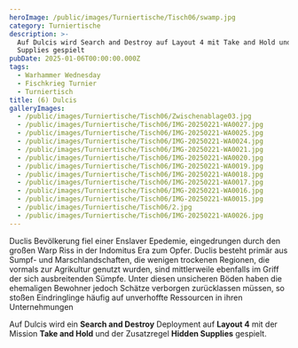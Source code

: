 ```yaml
---
heroImage: /public/images/Turniertische/Tisch06/swamp.jpg
category: Turniertische
description: >-
  Auf Dulcis wird Search and Destroy auf Layout 4 mit Take and Hold und Hidden
  Supplies gespielt
pubDate: 2025-01-06T00:00:00.000Z
tags:
  - Warhammer Wednesday
  - Fischkrieg Turnier
  - Turniertisch
title: (6) Dulcis
galleryImages:
  - /public/images/Turniertische/Tisch06/Zwischenablage03.jpg
  - /public/images/Turniertische/Tisch06/IMG-20250221-WA0027.jpg
  - /public/images/Turniertische/Tisch06/IMG-20250221-WA0025.jpg
  - /public/images/Turniertische/Tisch06/IMG-20250221-WA0024.jpg
  - /public/images/Turniertische/Tisch06/IMG-20250221-WA0021.jpg
  - /public/images/Turniertische/Tisch06/IMG-20250221-WA0020.jpg
  - /public/images/Turniertische/Tisch06/IMG-20250221-WA0019.jpg
  - /public/images/Turniertische/Tisch06/IMG-20250221-WA0018.jpg
  - /public/images/Turniertische/Tisch06/IMG-20250221-WA0017.jpg
  - /public/images/Turniertische/Tisch06/IMG-20250221-WA0016.jpg
  - /public/images/Turniertische/Tisch06/IMG-20250221-WA0015.jpg
  - /public/images/Turniertische/Tisch06/2.jpg
  - /public/images/Turniertische/Tisch06/IMG-20250221-WA0026.jpg
---
```


Duclis Bevölkerung fiel einer Enslaver Epedemie, eingedrungen durch den großen Warp Riss in der Indomitus Era zum Opfer. Duclis besteht primär aus Sumpf- und Marschlandschaften, die wenigen trockenen Regionen, die vormals zur Agrikultur genutzt wurden, sind mittlerweile ebenfalls im Griff der sich ausbreitenden Sümpfe. Unter diesen unsicheren Böden haben die ehemaligen Bewohner jedoch Schätze verborgen zurücklassen müssen, so stoßen Eindringlinge häufig auf unverhoffte Ressourcen in ihren Unternehmungen

Auf Dulcis wird ein **Search and Destroy** Deployment auf **Layout 4** mit der Mission **Take and Hold** und der Zusatzregel **Hidden Supplies** gespielt.
